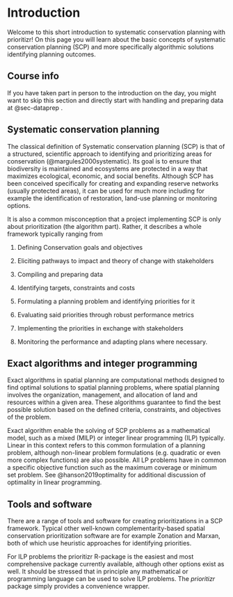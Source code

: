 # Introduction

Welcome to this short introduction to systematic conservation planning with prioritizr! On this page you will learn about the basic concepts of systematic conservation planning (SCP) and more specifically algorithmic solutions identifying planning outcomes.

::: {.callout-note appearance="minimal"}
## Course info

If you have taken part in person to the introduction on the day, you might want to skip this section and directly start with handling and preparing data at @sec-dataprep .
:::

## Systematic conservation planning

The classical definition of Systematic conservation planning (SCP) is that of a structured, scientific approach to identifying and prioritizing areas for conservation (@margules2000systematic). Its goal is to ensure that biodiversity is maintained and ecosystems are protected in a way that maximizes ecological, economic, and social benefits. Although SCP has been conceived specifically for creating and expanding reserve networks (usually protected areas), it can be used for much more including for example the identification of restoration, land-use planning or monitoring options.

It is also a common misconception that a project implementing SCP is only about prioritization (the algorithm part). Rather, it describes a whole framework typically ranging from

1.  Defining Conservation goals and objectives

2.  Eliciting pathways to impact and theory of change with stakeholders

3.  Compiling and preparing data

4.  Identifying targets, constraints and costs

5.  Formulating a planning problem and identifying priorities for it

6.  Evaluating said priorities through robust performance metrics

7.  Implementing the priorities in exchange with stakeholders

8.  Monitoring the performance and adapting plans where necessary.

## Exact algorithms and integer programming {#sec-what-is-integer-programming}

Exact algorithms in spatial planning are computational methods designed to find optimal solutions to spatial planning problems, where spatial planning involves the organization, management, and allocation of land and resources within a given area. These algorithms guarantee to find the best possible solution based on the defined criteria, constraints, and objectives of the problem.

Exact algorithm enable the solving of SCP problems as a mathematical model, such as a mixed (MILP) or integer linear programming (ILP) typically. Linear in this context refers to this common formulation of a planning problem, although non-linear problem formulations (e.g. quadratic or even more complex functions) are also possible. All LP problems have in common a specific objective function such as the maximum coverage or minimum set problem. See @hanson2019optimality for additional discussion of optimality in linear programming.

## Tools and software

There are a range of tools and software for creating prioritizations in a SCP framework. Typical other well-known complementarity-based spatial conservation prioritization software are for example Zonation and Marxan, both of which use heuristic approaches for identifying priorities.

For ILP problems the prioritizr R-package is the easiest and most comprehensive package currently available, although other options exist as well. It should be stressed that in principle any mathematical or programming language can be used to solve ILP problems. The *prioritizr* package simply provides a convenience wrapper.
